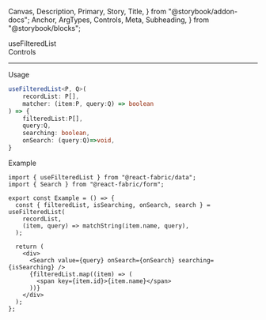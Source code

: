   Canvas,
  Description,
  Primary,
  Story,
  Title,
} from "@storybook/addon-docs";
  Anchor,
  ArgTypes,
  Controls,
  Meta,
  Subheading,
} from "@storybook/blocks";

<Meta of={FilteredListStories} />

<Title>useFilteredList</Title>

<Anchor storyId="animations">
  <div className="hidden-anchor">
    <Subheading>useFilteredList</Subheading>
  </div>
</Anchor>

<Description of={useFilteredList} />

<Primary />

<Collapsable className="control-panel">
  <div>Controls</div>
  <Controls of={FilteredListStories.FilteredList} />
</Collapsable>

<hr />

<Anchor storyId="props">
  <Subheading>Usage</Subheading>
</Anchor>

```ts
useFilteredList<P, Q>(
    recordList: P[],
    matcher: (item:P, query:Q) => boolean
) => {
    filteredList:P[],
    query:Q,
    searching: boolean,
    onSearch: (query:Q)=>void,
}
```

<Anchor storyId="sample">
  <Subheading>Example</Subheading>
</Anchor>

```tsx
import { useFilteredList } from "@react-fabric/data";
import { Search } from "@react-fabric/form";

export const Example = () => {
  const { filteredList, isSearching, onSearch, search } = useFilteredList(
    recordList,
    (item, query) => matchString(item.name, query),
  );

  return (
    <div>
      <Search value={query} onSearch={onSearch} searching={isSearching} />
      {filteredList.map((item) => (
        <span key={item.id}>{item.name}</span>
      ))}
    </div>
  );
};
```
